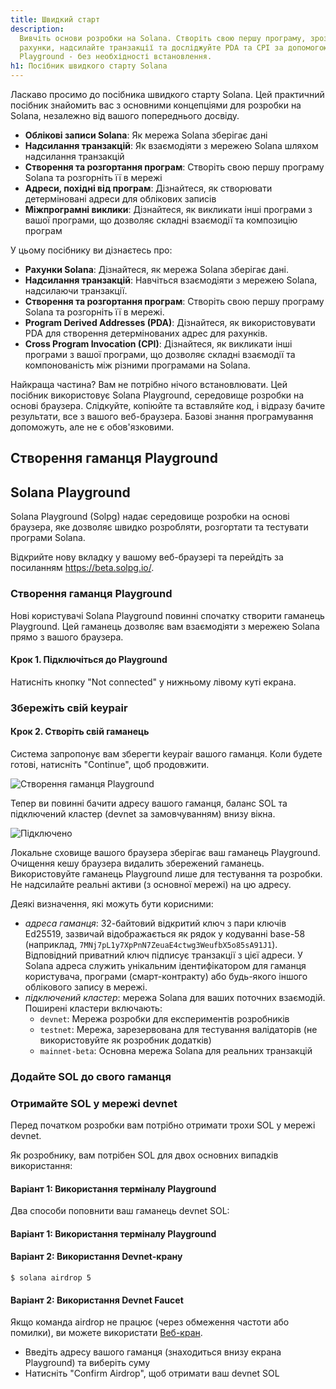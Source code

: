 ```yaml
---
title: Швидкий старт
description:
  Вивчіть основи розробки на Solana. Створіть свою першу програму, зрозумійте
  рахунки, надсилайте транзакції та досліджуйте PDA та CPI за допомогою Solana
  Playground - без необхідності встановлення.
h1: Посібник швидкого старту Solana
---
```


Ласкаво просимо до посібника швидкого старту Solana. Цей практичний посібник
знайомить вас з основними концепціями для розробки на Solana, незалежно від
вашого попереднього досвіду.

- **Облікові записи Solana**: Як мережа Solana зберігає дані
- **Надсилання транзакцій**: Як взаємодіяти з мережею Solana шляхом надсилання
  транзакцій
- **Створення та розгортання програм**: Створіть свою першу програму Solana та
  розгорніть її в мережі
- **Адреси, похідні від програм**: Дізнайтеся, як створювати детерміновані
  адреси для облікових записів
- **Міжпрограмні виклики**: Дізнайтеся, як викликати інші програми з вашої
  програми, що дозволяє складні взаємодії та композицію програм

У цьому посібнику ви дізнаєтесь про:

- **Рахунки Solana**: Дізнайтеся, як мережа Solana зберігає дані.
- **Надсилання транзакцій**: Навчіться взаємодіяти з мережею Solana, надсилаючи
  транзакції.
- **Створення та розгортання програм**: Створіть свою першу програму Solana та
  розгорніть її в мережі.
- **Program Derived Addresses (PDA)**: Дізнайтеся, як використовувати PDA для
  створення детермінованих адрес для рахунків.
- **Cross Program Invocation (CPI)**: Дізнайтеся, як викликати інші програми з
  вашої програми, що дозволяє складні взаємодії та компонованість між різними
  програмами на Solana.

Найкраща частина? Вам не потрібно нічого встановлювати. Цей посібник
використовує Solana Playground, середовище розробки на основі браузера.
Слідкуйте, копіюйте та вставляйте код, і відразу бачите результати, все з вашого
веб-браузера. Базові знання програмування допоможуть, але не є обов'язковими.

## Створення гаманця Playground

## Solana Playground

Solana Playground (Solpg) надає середовище розробки на основі браузера, яке
дозволяє швидко розробляти, розгортати та тестувати програми Solana.

Відкрийте нову вкладку у вашому веб-браузері та перейдіть за посиланням
https://beta.solpg.io/.

<Steps>
<Step>

### Створення гаманця Playground

Нові користувачі Solana Playground повинні спочатку створити гаманець
Playground. Цей гаманець дозволяє вам взаємодіяти з мережею Solana прямо з
вашого браузера.

#### Крок 1. Підключіться до Playground

Натисніть кнопку "Not connected" у нижньому лівому куті екрана.

### Збережіть свій keypair

#### Крок 2. Створіть свій гаманець

Система запропонує вам зберегти keypair вашого гаманця. Коли будете готові,
натисніть "Continue", щоб продовжити.

![Створення гаманця Playground](/assets/docs/intro/quickstart/pg-create-wallet.png)

Тепер ви повинні бачити адресу вашого гаманця, баланс SOL та підключений кластер
(devnet за замовчуванням) внизу вікна.

![Підключено](/assets/docs/intro/quickstart/pg-connected.png)

<Callout>
  Локальне сховище вашого браузера зберігає ваш гаманець Playground. Очищення
  кешу браузера видалить збережений гаманець. Використовуйте гаманець Playground
  лише для тестування та розробки. Не надсилайте реальні активи (з основної
  мережі) на цю адресу.
</Callout>

Деякі визначення, які можуть бути корисними:

- _адреса гаманця_: 32-байтовий відкритий ключ з пари ключів Ed25519, зазвичай
  відображається як рядок у кодуванні base-58 (наприклад,
  `7MNj7pL1y7XpPnN7ZeuaE4ctwg3WeufbX5o85sA91J1`). Відповідний приватний ключ
  підписує транзакції з цієї адреси. У Solana адреса служить унікальним
  ідентифікатором для гаманця користувача, програми (смарт-контракту) або
  будь-якого іншого облікового запису в мережі.
- _підключений кластер_: мережа Solana для ваших поточних взаємодій. Поширені
  кластери включають:
  - `devnet`: Мережа розробки для експериментів розробників
  - `testnet`: Мережа, зарезервована для тестування валідаторів (не
    використовуйте як розробник додатків)
  - `mainnet-beta`: Основна мережа Solana для реальних транзакцій

### Додайте SOL до свого гаманця

### Отримайте SOL у мережі devnet

Перед початком розробки вам потрібно отримати трохи SOL у мережі devnet.

Як розробнику, вам потрібен SOL для двох основних випадків використання:

#### Варіант 1: Використання терміналу Playground

Два способи поповнити ваш гаманець devnet SOL:

#### Варіант 1: Використання терміналу Playground

#### Варіант 2: Використання Devnet-крану

```terminal
$ solana airdrop 5
```

</Step>

#### Варіант 2: Використання Devnet Faucet

Якщо команда airdrop не працює (через обмеження частоти або помилки), ви можете
використати [Веб-кран](https://faucet.solana.com/).

- Введіть адресу вашого гаманця (знаходиться внизу екрана Playground) та
  виберіть суму
- Натисніть "Confirm Airdrop", щоб отримати ваш devnet SOL
